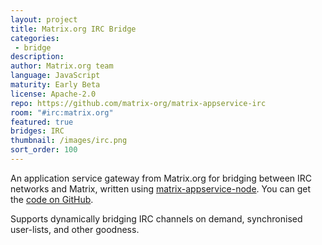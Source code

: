 ```yaml
---
layout: project
title: Matrix.org IRC Bridge
categories: 
 - bridge
description: 
author: Matrix.org team
language: JavaScript
maturity: Early Beta
license: Apache-2.0
repo: https://github.com/matrix-org/matrix-appservice-irc
room: "#irc:matrix.org"
featured: true
bridges: IRC
thumbnail: /images/irc.png
sort_order: 100
---
```


An application service gateway from Matrix.org for bridging between IRC networks and Matrix, written using [matrix-appservice-node](https://github.com/matrix-org/matrix-appservice-node). You can get the [code on GitHub](https://github.com/matrix-org/matrix-appservice-irc).

Supports dynamically bridging IRC channels on demand, synchronised user-lists, and other goodness.
